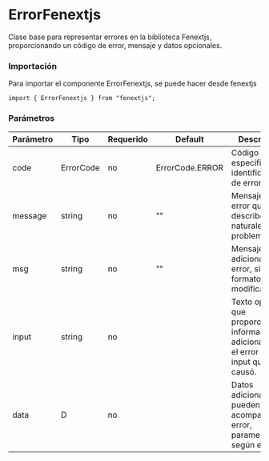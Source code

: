 # ErrorFenextjs

Clase base para representar errores en la biblioteca Fenextjs, proporcionando un código de error, mensaje y datos opcionales.

### Importación

Para importar el componente ErrorFenextjs, se puede hacer desde fenextjs

```tsx copy
import { ErrorFenextjs } from "fenextjs";
```

### Parámetros

| Parámetro | Tipo | Requerido | Default | Descripcion |
| --------- | ---- | --------- | ------- | ----------- |
| code | ErrorCode | no | ErrorCode.ERROR | Código de error específico que identifica el tipo de error. |
| message | string | no | "" | Mensaje de error que describe la naturaleza del problema. |
| msg | string | no | "" | Mensaje adicional del error, sin formato ni modificación. |
| input | string | no |  | Texto opcional que proporciona información adicional sobre el error o el input que lo causó. |
| data | D | no |  | Datos adicionales que pueden acompañar al error, parametrizables según el tipo `D`. |
